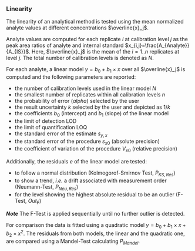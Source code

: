 ### Linearity

The linearity of an analytical method is tested using the mean normalized analyte 
values at different concentrations $\overline{x}_j$.

Analyte values are computed for each replicate $i$ at calibration level $j$ as 
the peak area ratios of analyte and internal standard $x_{i,j}=\frac{A_{Analyte}}{A_{IS}}$. 
Here, $\overline{x}_j$ is the mean of the $i=1..n$ replicates at level $j$. 
The total number of calibration levels is denoted as $N$.

For each analyte, a linear model $y=b_0+b_1 \times x$ over all $\overline{x}_j$ 
is computed and the following parameters are reported:

- the number of calibration levels used in the linear model $N$ 
- the smallest number of replicates within all calibration levels $n$
- the probability of error ($alpha$) selected by the user
- the result uncertainty $k$ selected by the user and depicted as $1/k$ 
- the coefficients $b_0$ (intercept) and $b_1$ (slope) of the linear model
- the limit of detection $\text{LOD}$
- the limit of quantification $\text{LOQ}$
- the standard error of the estimate $s_{y,x}$
- the standard error of the procedure $s_{x0}$ (absolute precision)
- the coefficient of variation of the procedure $V_{x0}$ (relative precision)

Additionally, the residuals $e$ of the linear model are tested:

- to follow a normal distribution (Kolmogorof-Smirnov Test, $P_{KS,Res}$)
- to show a trend, *i.e.* a drift associated with measurement order (Neumann-Test, $P_{Neu,Res}$)
- for the level showing the highest absolute residual to be an outlier (F-Test, $Out_F$)

***Note***
The F-Test is applied sequentially until no further outlier is detected.

For comparison the data is fitted using a quadratic model 
$y=b_0+b_1 \times x+b_2 \times x^2$. The residuals from both models, the linear 
and the quadratic one, are compared using a Mandel-Test calculating $P_{Mandel}$.
